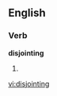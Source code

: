 
==English==

===Verb===
'''disjointing'''

# {{present participle of|[[disjoint]]}}

[[vi:disjointing]]
